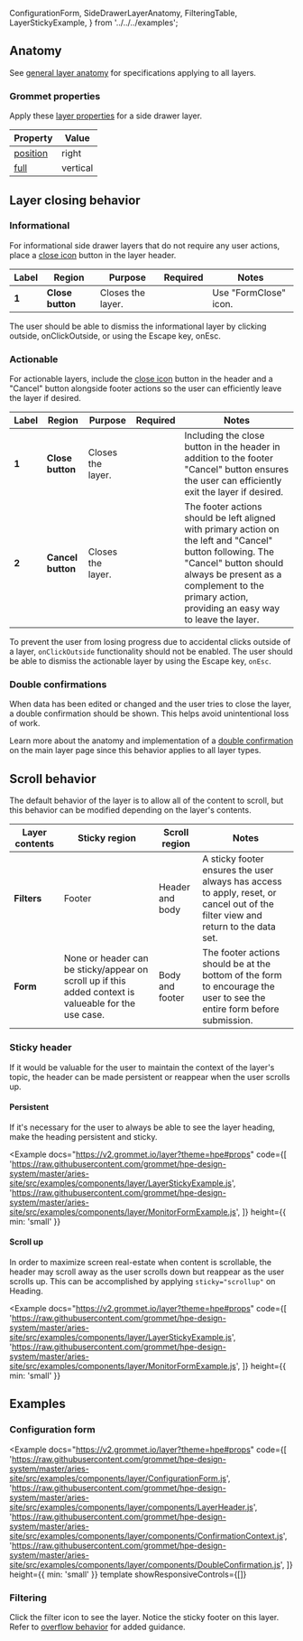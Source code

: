   ConfigurationForm,
  SideDrawerLayerAnatomy,
  FilteringTable,
  LayerStickyExample,
} from '../../../examples';

## Anatomy

See [general layer anatomy](/components/layer#anatomy) for specifications applying to all layers.

### Grommet properties

Apply these [layer properties](https://v2.grommet.io/layer#props) for a side drawer layer.

| Property                                         | Value    |
| ------------------------------------------------ | -------- |
| [position](https://v2.grommet.io/layer#position) | right    |
| [full](https://v2.grommet.io/layer#full)         | vertical |

## Layer closing behavior

### Informational

For informational side drawer layers that do not require any user actions, place a [close icon](/foundation/icons#ui-actions) button in the layer header.

<Example plain>
  <SideDrawerLayerAnatomy informational />
</Example>

| Label | Region           | Purpose           |                  Required                   | Notes                 |
| ----- | ---------------- | ----------------- | :-----------------------------------------: | --------------------- |
| **1** | **Close button** | Closes the layer. | <Checkmark a11yTitle="true" size="small" /> | Use "FormClose" icon. |

The user should be able to dismiss the informational layer by clicking outside, onClickOutside, or using the Escape key, onEsc.

### Actionable

For actionable layers, include the [close icon](/foundation/icons#ui-actions) button in the header and a "Cancel" button alongside footer actions so the user can efficiently leave the layer if desired.

<Example plain>
  <SideDrawerLayerAnatomy />
</Example>

| Label | Region            | Purpose           |                  Required                   | Notes                                                                                                                                                                                                                                  |
| ----- | ----------------- | ----------------- | :-----------------------------------------: | -------------------------------------------------------------------------------------------------------------------------------------------------------------------------------------------------------------------------------------- |
| **1** | **Close button**  | Closes the layer. | <Checkmark a11yTitle="true" size="small" /> | Including the close button in the header in addition to the footer "Cancel" button ensures the user can efficiently exit the layer if desired.                                                                                         |
| **2** | **Cancel button** | Closes the layer. | <Checkmark a11yTitle="true" size="small" /> | The footer actions should be left aligned with primary action on the left and "Cancel" button following. The "Cancel" button should always be present as a complement to the primary action, providing an easy way to leave the layer. |

To prevent the user from losing progress due to accidental clicks outside of a layer, `onClickOutside` functionality should not be enabled. The user should be able to dismiss the actionable layer by using the Escape key, `onEsc`.

### Double confirmations

When data has been edited or changed and the user tries to close the layer, a double confirmation should be shown. This helps avoid unintentional loss of work.

Learn more about the anatomy and implementation of a [double confirmation](/components/layer#double-confirmations) on the main layer page since this behavior applies to all layer types.

## Scroll behavior

The default behavior of the layer is to allow all of the content to scroll, but this behavior can be modified depending on the layer's contents.

| Layer contents | Sticky region                                                                                         | Scroll region   | Notes                                                                                                                            |
| -------------- | ----------------------------------------------------------------------------------------------------- | --------------- | -------------------------------------------------------------------------------------------------------------------------------- |
| **Filters**    | Footer                                                                                                | Header and body | A sticky footer ensures the user always has access to apply, reset, or cancel out of the filter view and return to the data set. |
| **Form**       | None or header can be sticky/appear on scroll up if this added context is valueable for the use case. | Body and footer | The footer actions should be at the bottom of the form to encourage the user to see the entire form before submission.           |

### Sticky header

If it would be valuable for the user to maintain the context of the layer's topic, the header can be made persistent or reappear when the user scrolls up.

#### Persistent

If it's necessary for the user to always be able to see the layer heading, make the heading persistent and sticky.

<Example
  docs="https://v2.grommet.io/layer?theme=hpe#props"
  code={[
    'https://raw.githubusercontent.com/grommet/hpe-design-system/master/aries-site/src/examples/components/layer/LayerStickyExample.js',
    'https://raw.githubusercontent.com/grommet/hpe-design-system/master/aries-site/src/examples/components/layer/MonitorFormExample.js',
  ]}
  height={{ min: 'small' }}
>
  <LayerStickyExample />
</Example>

#### Scroll up

In order to maximize screen real-estate when content is scrollable, the header may scroll away as the user scrolls down but reappear as the user scrolls up. This can be accomplished by applying `sticky="scrollup"` on Heading.

<Example
  docs="https://v2.grommet.io/layer?theme=hpe#props"
  code={[
    'https://raw.githubusercontent.com/grommet/hpe-design-system/master/aries-site/src/examples/components/layer/LayerStickyExample.js',
    'https://raw.githubusercontent.com/grommet/hpe-design-system/master/aries-site/src/examples/components/layer/MonitorFormExample.js',
  ]}
  height={{ min: 'small' }}
>
  <LayerStickyExample sticky="scrollup" />
</Example>

## Examples

### Configuration form

<Example
  docs="https://v2.grommet.io/layer?theme=hpe#props"
  code={[
    'https://raw.githubusercontent.com/grommet/hpe-design-system/master/aries-site/src/examples/components/layer/ConfigurationForm.js',
    'https://raw.githubusercontent.com/grommet/hpe-design-system/master/aries-site/src/examples/components/layer/components/LayerHeader.js',
    'https://raw.githubusercontent.com/grommet/hpe-design-system/master/aries-site/src/examples/components/layer/components/ConfirmationContext.js',
    'https://raw.githubusercontent.com/grommet/hpe-design-system/master/aries-site/src/examples/components/layer/components/DoubleConfirmation.js',
  ]}
  height={{ min: 'small' }}
  template
  showResponsiveControls={[]}
>
  <ConfigurationForm />
</Example>

### Filtering

Click the filter icon to see the layer. Notice the sticky footer on this layer. Refer to [overflow behavior](/components/layer#overflow-behavior) for added guidance.

<Example template showResponsiveControls={[]}>
  <FilteringTable />
</Example>

